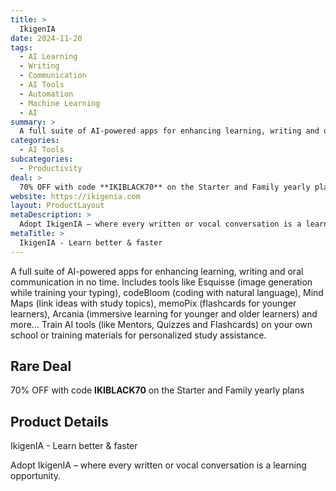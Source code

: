 ```yaml
---
title: >
  IkigenIA
date: 2024-11-20
tags:
  - AI Learning
  - Writing
  - Communication
  - AI Tools
  - Automation
  - Machine Learning
  - AI
summary: >
  A full suite of AI-powered apps for enhancing learning, writing and oral communication in no time. Includes tools like Esquisse (image generation while training your typing), codeBloom (coding with natural language), Mind Maps (link ideas with study topics), memoPix (flashcards for younger learners), Arcania (immersive learning for younger and older learners) and more... Train AI tools (like Mentors, Quizzes and Flashcards) on your own school or training materials for personalized study assistance.
categories:
  - AI Tools
subcategories:
  - Productivity
deal: >
  70% OFF with code **IKIBLACK70** on the Starter and Family yearly plans
website: https://ikigenia.com
layout: ProductLayout
metaDescription: >
  Adopt IkigenIA – where every written or vocal conversation is a learning opportunity.
metaTitle: >
  IkigenIA - Learn better & faster
---
```

A full suite of AI-powered apps for enhancing learning, writing and oral communication in no time. Includes tools like Esquisse (image generation while training your typing), codeBloom (coding with natural language), Mind Maps (link ideas with study topics), memoPix (flashcards for younger learners), Arcania (immersive learning for younger and older learners) and more... Train AI tools (like Mentors, Quizzes and Flashcards) on your own school or training materials for personalized study assistance.

## Rare Deal

70% OFF with code **IKIBLACK70** on the Starter and Family yearly plans

## Product Details
IkigenIA - Learn better & faster

Adopt IkigenIA – where every written or vocal conversation is a learning opportunity.
